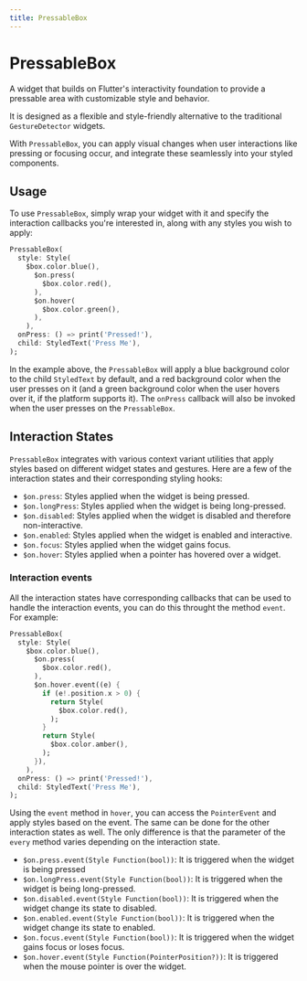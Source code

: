 ```yaml
---
title: PressableBox
---
```


# PressableBox

A widget that builds on Flutter's interactivity foundation to provide a pressable area with customizable style and behavior.

It is designed as a flexible and style-friendly alternative to the traditional `GestureDetector` widgets.

With `PressableBox`, you can apply visual changes when user interactions like pressing or focusing occur, and integrate these seamlessly into your styled components.

## Usage

To use `PressableBox`, simply wrap your widget with it and specify the interaction callbacks you're interested in, along with any styles you wish to apply:

```dart
PressableBox(
  style: Style(
    $box.color.blue(),
      $on.press(
        $box.color.red(),
      ),
      $on.hover(
        $box.color.green(),
      ),
    ),
  onPress: () => print('Pressed!'),
  child: StyledText('Press Me'),
);
```

In the example above, the `PressableBox` will apply a blue background color to the child `StyledText` by default, and a red background color when the user presses on it (and a green background color when the user hovers over it, if the platform supports it). The `onPress` callback will also be invoked when the user presses on the `PressableBox`.

## Interaction States

`PressableBox` integrates with various context variant utilities that apply styles based on different widget states and gestures. Here are a few of the interaction states and their corresponding styling hooks:

- `$on.press`: Styles applied when the widget is being pressed.
- `$on.longPress`: Styles applied when the widget is being long-pressed.
- `$on.disabled`: Styles applied when the widget is disabled and therefore non-interactive.
- `$on.enabled`: Styles applied when the widget is enabled and interactive.
- `$on.focus`: Styles applied when the widget gains focus.
- `$on.hover`: Styles applied when a pointer has hovered over a widget.

### Interaction events

All the interaction states have corresponding callbacks that can be used to handle the interaction events, you can do this throught the method `event`. For example:

```dart
PressableBox(
  style: Style(
    $box.color.blue(),
      $on.press(
        $box.color.red(),
      ),
      $on.hover.event((e) {
        if (e!.position.x > 0) {
          return Style(
            $box.color.red(),
          );
        }
        return Style(
          $box.color.amber(),
        );
      }),
    ),
  onPress: () => print('Pressed!'),
  child: StyledText('Press Me'),
);

```

Using the `event` method in `hover`, you can access the `PointerEvent` and apply styles based on the event. The same can be done for the other interaction states as well. The only difference is that the parameter of the `every` method varies depending on the interaction state.

- `$on.press.event(Style Function(bool))`: It is triggered when the widget is being pressed
- `$on.longPress.event(Style Function(bool))`: It is triggered when the widget is being long-pressed.
- `$on.disabled.event(Style Function(bool))`: It is triggered when the widget change its state to disabled.
- `$on.enabled.event(Style Function(bool))`: It is triggered when the widget change its state to enabled.
- `$on.focus.event(Style Function(bool))`: It is triggered when the widget gains focus or loses focus.
- `$on.hover.event(Style Function(PointerPosition?))`: It is triggered when the mouse pointer is over the widget.
